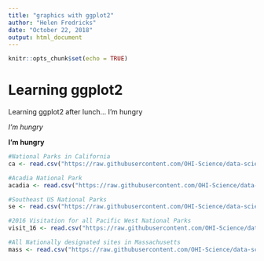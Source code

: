 ```yaml
---
title: "graphics with ggplot2"
author: "Helen Fredricks"
date: "October 22, 2018"
output: html_document
---
```


```r
knitr::opts_chunk$set(echo = TRUE)
```

# Learning ggplot2


Learning ggplot2 after lunch... I'm hungry

*I'm hungry*

**I'm hungry**

```r
#National Parks in California
ca <- read.csv("https://raw.githubusercontent.com/OHI-Science/data-science-training/master/data/ca.csv") 

#Acadia National Park
acadia <- read.csv("https://raw.githubusercontent.com/OHI-Science/data-science-training/master/data/acadia.csv")

#Southeast US National Parks
se <- read.csv("https://raw.githubusercontent.com/OHI-Science/data-science-training/master/data/se.csv")

#2016 Visitation for all Pacific West National Parks
visit_16 <- read.csv("https://raw.githubusercontent.com/OHI-Science/data-science-training/master/data/visit_16.csv")

#All Nationally designated sites in Massachusetts
mass <- read.csv("https://raw.githubusercontent.com/OHI-Science/data-science-training/master/data/mass.csv")


```

